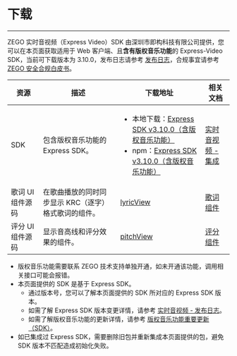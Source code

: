 # 下载

- - -

ZEGO 实时音视频（Express Video）SDK 由深圳市即构科技有限公司提供，您可以在本页面获取适用于 Web 客户端、且**含有版权音乐功能**的 Express-Video SDK，当前可下载版本为 3.10.0，发布日志请参考 [发布日志](./introduction/release-notes.mdx)，合规事宜请参考 [ZEGO 安全合规白皮书](https://doc-zh.zego.im/policies-and-agreements/zego-security-and-compliance-white-paper)。

| 资源 | 描述 | 下载地址 | 相关文档|
| ---- | ----| ----| ------ |
| SDK | 包含版权音乐功能的 Express SDK。| <ul><li>本地下载：[Express SDK v3.10.0（含版权音乐功能）](https://storage.zego.im/webplatform/ZegoExpress-Web.zip)</li><li>npm：[Express SDK v3.10.0（含版权音乐功能）](https://www.npmjs.com/package/zego-express-engine-webrtc)</li></ul>| [实时音视频 - 集成](/real-time-video-web/quick-start/integrating-sdk) |
| 歌词 UI 组件源码 | 在歌曲播放的同时同步显示 KRC（逐字）格式歌词的组件。	| [lyricView](https://storage.zego.im/webplatform/ZegoLyricView.zip)| [歌词组件](./zego-content-center/lyrics-display-component.mdx) |
| 评分 UI 组件源码 | 显示音高线和评分效果的组件。| [pitchView](https://storage.zego.im/webplatform/ZegoPitchView.zip)| [评分组件](./zego-content-center/scoring-component.mdx) |


<Note title="说明">

- 版权音乐功能需要联系 ZEGO 技术支持单独开通，如未开通该功能，调用相关接口可能会报错。
- 本页面提供的 SDK 是基于 Express SDK。
    - 通过版本号，您可以了解本页面提供的 SDK 所对应的 Express SDK 版本。
    - 如需了解 Express SDK 版本变更详情，请参考 [实时音视频 - 发布日志](/real-time-video-web/client-sdk/release-notes)。
    - 如需了解版权音乐功能的更新详情，请参考 [版权音乐功能重要更新（SDK）](./introduction/release-notes.mdx)。
- 如已集成过 Express SDK，需要删除旧包并重新集成本页面提供的包，避免 SDK 版本不匹配造成初始化失败。

</Note>
